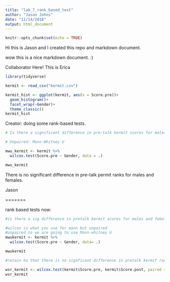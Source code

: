 ```yaml
---
title: "lab_7_rank_based_test"
author: "Jason Johns"
date: "11/14/2018"
output: html_document
---
```


```r
knitr::opts_chunk$set(echo = TRUE)
```

Hi this is Jason and I created this repo and markdown document.

wow this is a nice markdown document. :)

Collaborator Here! This is Erica 
```r
library(tidyverse)

kermit <- read_csv("kermit.csv")

kermit_hist <- ggplot(kermit, aes(x = Score.pre))+
  geom_histogram()+
  facet_wrap(~Gender)+
  theme_classic()
kermit_hist
```


Creator: doing some rank-based tests.

```r

# Is there a significant difference in pre-talk kermit scores for males and females?

# Unpaired: Mann-Whitney U

mwu_kermit <- kermit %>%
  wilcox.test(Score.pre ~ Gender, data = .)

mwu_kermit

```

There is no significant difference in pre-talk permit ranks for males and females.

Jason


=======

rank based tests now:
```r
#is there a sig difference in pretalk kermit scores for males and females

#wilcox is what you use for mann but unpaired
#unpaired so we are going to use Mann-whitney U 
mwukermit <- kermit %>% 
  wilcox.test(Score.pre ~ Gender, data= .)

mwukermit

#retain ho that there is no signficant difference in pretalk kermit ranks. #technically median can be used if distributions are similar across groups otherwise just ranks 
```


```r
wsr_kermit <- wilcox.test(kermit$Score.pre, kermit$Score.post, paired = TRUE)
wsr_kermit
```

